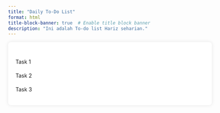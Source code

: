 ```yaml
---
title: "Daily To-Do List"
format: html
title-block-banner: true  # Enable title block banner
description: "Ini adalah To-do list Hariz seharian."
---
```


```{=html}
<style>
    .container {
        background-color: white;
        padding: 20px;
        border-radius: 8px;
        box-shadow: 0 0 10px rgba(0, 0, 0, 0.1);
        width: 100%;
    }

    ul {
        list-style-type: none;
        padding: 0;
    }

    li {
        margin: 10px 0;
        display: flex;
        align-items: center;
    }

    .task {
        display: none;
    }

    .task-label {
        margin-right: 10px;
        cursor: pointer;
        transition: color 0.3s, text-decoration 0.3s;
    }

    .task:checked + .task-label {
        color: #999;
        text-decoration: line-through;
    }
</style>
```
::: container
<ul id="todo-list">

-   <li><input type="checkbox" class="task" id="task1"> <label for="task1" class="task-label">Task 1</label></li>

-   <li><input type="checkbox" class="task" id="task2"> <label for="task2" class="task-label">Task 2</label></li>

-   <li><input type="checkbox" class="task" id="task3"> <label for="task3" class="task-label">Task 3</label></li>

</ul>
:::

```{=html}
<script>
    document.addEventListener('DOMContentLoaded', () => {
        const tasks = document.querySelectorAll('.task');

        // Load saved tasks state from local storage
        tasks.forEach((task, index) => {
            const taskState = localStorage.getItem(`task${index}`);
            if (taskState === 'checked') {
                task.checked = true;
            }
        });

        // Add event listeners to update state on input change
        tasks.forEach((task, index) => {
            task.addEventListener('change', () => {
                localStorage.setItem(`task${index}`, task.checked ? 'checked' : 'unchecked');
            });
        });

        // Check if the date has changed
        const lastVisit = localStorage.getItem('lastVisit');
        const today = new Date().toDateString();

        if (lastVisit !== today) {
            // Reset all tasks
            tasks.forEach((task, index) => {
                task.checked = false;
                localStorage.setItem(`task${index}`, 'unchecked');
            });
            localStorage.setItem('lastVisit', today);
        }
    });
</script>
```
